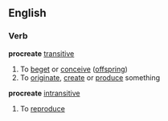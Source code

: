 ==English==
===Verb===
'''procreate''' [[transitive]]
#To [[beget]] or [[conceive]] ([[offspring]])
#To [[originate]], [[create]] or [[produce]] something
'''procreate''' [[intransitive]]
#To [[reproduce]]